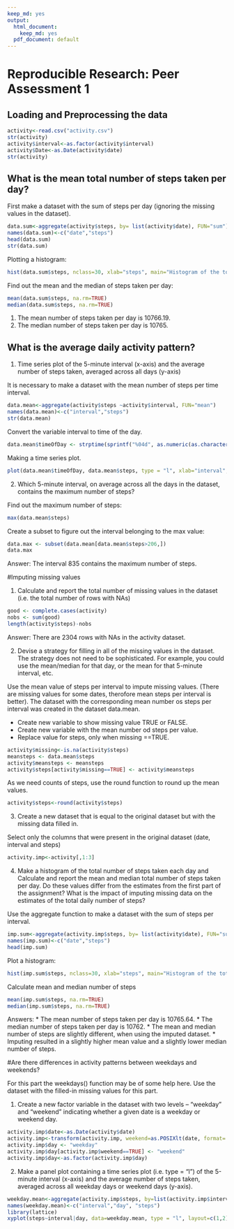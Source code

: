 ```yaml
---
keep_md: yes
output:
  html_document:
    keep_md: yes
  pdf_document: default
---
```

# Reproducible Research: Peer Assessment 1


## Loading and Preprocessing the data

```r
activity<-read.csv("activity.csv")
str(activity)
activity$interval<-as.factor(activity$interval)
activity$Date<-as.Date(activity$date)
str(activity)
```

## What is the mean total number of steps taken per day?
First make a dataset with the sum of steps per day (ignoring the missing values in the dataset).
```r
data.sum<-aggregate(activity$steps, by= list(activity$date), FUN="sum")
names(data.sum)<-c("date","steps")
head(data.sum)
str(data.sum)
```

Plotting a histogram:
```r
hist(data.sum$steps, nclass=30, xlab="steps", main="Histogram of the total steps per day")
```

Find out the mean and the median of steps taken per day:
```r
mean(data.sum$steps, na.rm=TRUE)
median(data.sum$steps, na.rm=TRUE)
```
1. The mean number of steps taken per day is 10766.19.
2. The median number of steps taken per day is 10765.



## What is the average daily activity pattern?
1. Time series plot of the 5-minute interval (x-axis) and the average number of steps taken, averaged across all days (y-axis)

It is necessary to make a dataset with the mean number of steps per time interval.
```r
data.mean<-aggregate(activity$steps ~activity$interval, FUN="mean")
names(data.mean)<-c("interval","steps")
str(data.mean)
```

Convert the variable interval to time of the day.
```r
data.mean$timeOfDay <- strptime(sprintf("%04d", as.numeric(as.character(data.mean$interval))), "%H%M")
```


Making a time series plot.

```r
plot(data.mean$timeOfDay, data.mean$steps, type = "l", xlab="interval", ylab="Mean number of steps", main= "Time series plot: Mean number of steps per interval")
```

2. Which 5-minute interval, on average across all the days in the dataset, contains the maximum number of steps?

Find out the maximum number of steps:
```r
max(data.mean$steps)
```

Create a subset to figure out the interval belonging to the max value:
```r
data.max <- subset(data.mean[data.mean$steps>206,])
data.max
```
Answer: The interval 835 contains the maximum number of steps.



#Imputing missing values

1. Calculate and report the total number of missing values in the dataset (i.e. the total number of rows with NAs)
```r
good <- complete.cases(activity)
nobs <- sum(good)
length(activity$steps)-nobs
```
Answer: There are 2304 rows with NAs in the activity dataset.

2. Devise a strategy for filling in all of the missing values in the dataset. The strategy does not need to be sophisticated. For example, you could use the mean/median for that day, or the mean for that 5-minute interval, etc.

Use the mean value of steps per interval to impute missing values. (There are missing values for some dates, therofore mean steps per interval is better).
The dataset with the corresponding mean number os steps per interval was created in the dataset data.mean.


* Create new variable to show missing value TRUE or FALSE.
* Create new variable with the mean number od steps per value.
* Replace value for steps, only when missing ==TRUE.

```r
activity$missing<-is.na(activity$steps)
meansteps <- data.mean$steps
activity$meansteps <- meansteps
activity$steps[activity$missing==TRUE] <- activity$meansteps
```
As we need counts of steps, use the round function to round up the mean values.
```r
activity$steps<-round(activity$steps)
```
3. Create a new dataset that is equal to the original dataset but with the missing data filled in.

Select only the columns that were present in the original dataset (date, interval and steps)
```r
activity.imp<-activity[,1:3]
```

4. Make a histogram of the total number of steps taken each day and Calculate and report the mean and median total number of steps taken per day. Do these values differ from the estimates from the first part of the assignment? What is the impact of imputing missing data on the estimates of the total daily number of steps?

Use the aggregate function to make a dataset with the sum of steps per interval.

```r
imp.sum<-aggregate(activity.imp$steps, by= list(activity$date), FUN="sum")
names(imp.sum)<-c("date","steps")
head(imp.sum)
```

Plot a histogram:
```r
hist(imp.sum$steps, nclass=30, xlab="steps", main="Histogram of the total steps per day")
```
Calculate mean and median number of steps
```r
mean(imp.sum$steps, na.rm=TRUE)
median(imp.sum$steps, na.rm=TRUE)
```
Answers:
* The mean number of steps taken per day is 10765.64.
* The median number of steps taken per day is 10762.
* The mean and median number of steps are slightly different, when using the imputed dataset.
* Imputing resulted in a slightly higher mean value and a slightly lower median number of steps.



#Are there differences in activity patterns between weekdays and weekends?


For this part the weekdays() function may be of some help here. Use the dataset with the filled-in missing values for this part.

1. Create a new factor variable in the dataset with two levels – “weekday” and “weekend” indicating whether a given date is a weekday or weekend day.

```r
activity.imp$date<-as.Date(activity$date)
activity.imp<-transform(activity.imp, weekend=as.POSIXlt(date, format='%Y/%m/%d')$wday %in% c(0, 6))
activity.imp$day <- "weekday"
activity.imp$day[activity.imp$weekend==TRUE] <- "weekend"
activity.imp$day<-as.factor(activity.imp$day)
```

2. Make a panel plot containing a time series plot (i.e. type = "l") of the 5-minute interval (x-axis) and the average number of steps taken, averaged across all weekday days or weekend days (y-axis).

```r
weekday.mean<-aggregate(activity.imp$steps, by=list(activity.imp$interval, activity.imp$day), FUN="mean")
names(weekday.mean)<-c("interval","day", "steps")
library(lattice)
xyplot(steps~interval|day, data=weekday.mean, type = "l", layout=c(1,2))
```

